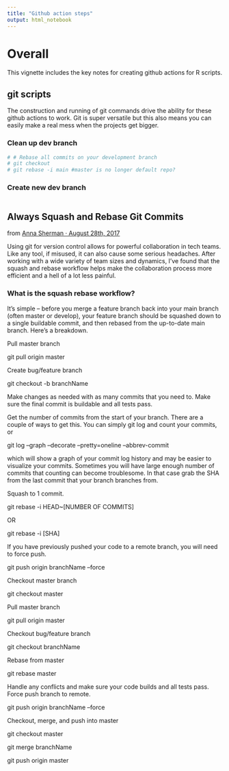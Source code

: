 ```yaml
---
title: "Github action steps"
output: html_notebook
---
```


# Overall

This vignette includes the key notes for creating github actions for R scripts.

## git scripts

The construction and running of git commands drive the ability for these github actions to work. Git is super versatile but this also means you can easily make a real mess when the projects get bigger.

### Clean up dev branch

```r
# # Rebase all commits on your development branch
# git checkout 
# git rebase -i main #master is no longer default repo?
```

### Create new dev branch

```r

```

## Always Squash and Rebase Git Commits 

from [Anna Sherman · August 28th, 2017](https://blog.carbonfive.com/always-squash-and-rebase-your-git-commits/)

Using git for version control allows for powerful collaboration in tech teams. Like any tool, if misused, it can also cause some serious headaches. After working with a wide variety of team sizes and dynamics, I’ve found that the squash and rebase workflow helps make the collaboration process more efficient and a hell of a lot less painful.

### What is the squash rebase workflow?

It’s simple – before you merge a feature branch back into your main branch (often master or develop), your feature branch should be squashed down to a single buildable commit, and then rebased from the up-to-date main branch. Here’s a breakdown.


Pull master branch

git pull origin master

Create bug/feature branch

git checkout -b branchName

Make changes as needed with as many commits that you need to. Make sure the final commit is buildable and all tests pass.

Get the number of commits from the start of your branch. There are a couple of ways to get this. You can simply git log and count your commits, or

git log --graph --decorate --pretty=oneline --abbrev-commit

which will show a graph of your commit log history and may be easier to visualize your commits. Sometimes you will have large enough number of commits that counting can become troublesome. In that case grab the SHA from the last commit that your branch branches from.

Squash to 1 commit.

git rebase -i HEAD~[NUMBER OF COMMITS]

OR

git rebase -i [SHA]

If you have previously pushed your code to a remote branch, you will need to force push.

git push origin branchName --force

Checkout master branch

git checkout master

Pull master branch

git pull origin master

Checkout bug/feature branch

git checkout branchName

Rebase from master

git rebase master

Handle any conflicts and make sure your code builds and all tests pass. Force push branch to remote.

git push origin branchName --force

Checkout, merge, and push into master

git checkout master

git merge branchName

git push origin master
